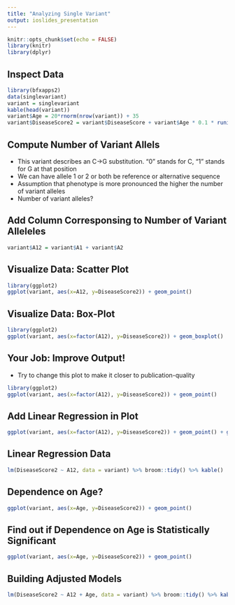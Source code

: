 ```yaml
---
title: "Analyzing Single Variant"
output: ioslides_presentation
---
```


```r
knitr::opts_chunk$set(echo = FALSE)
library(knitr)
library(dplyr)
```

## Inspect Data

```r
library(bfxapps2)
data(singlevariant)
variant = singlevariant
kable(head(variant))
variant$Age = 20*rnorm(nrow(variant)) + 35
variant$DiseaseScore2 = variant$DiseaseScore + variant$Age * 0.1 * runif(nrow(variant))
```

## Compute Number of Variant Allels

* This variant describes an C->G substitution. "0" stands for C, "1" stands for G at that position
* We can have allele 1 or 2 or both be reference or alternative sequence
* Assumption that phenotype is more pronounced the higher the number of variant alleles 
* Number of variant alleles?

## Add Column Corresponsing to Number of Variant Alleleles


```r
variant$A12 = variant$A1 + variant$A2
```

## Visualize Data: Scatter Plot

```r
library(ggplot2)
ggplot(variant, aes(x=A12, y=DiseaseScore2)) + geom_point()
```

## Visualize Data: Box-Plot

```r
library(ggplot2)
ggplot(variant, aes(x=factor(A12), y=DiseaseScore2)) + geom_boxplot()
```


## Your Job: Improve Output!

* Try to change this plot to make it closer to publication-quality

```r
library(ggplot2)
ggplot(variant, aes(x=factor(A12), y=DiseaseScore2)) + geom_point()
```

## Add Linear Regression in Plot

```r
ggplot(variant, aes(x=factor(A12), y=DiseaseScore2)) + geom_point() + geom_smooth(method="lm")
```

## Linear Regression Data

```r
lm(DiseaseScore2 ~ A12, data = variant) %>% broom::tidy() %>% kable()
```

## Dependence on Age?

```r
ggplot(variant, aes(x=Age, y=DiseaseScore2)) + geom_point()
```

## Find out if Dependence on Age is Statistically Significant

```r
ggplot(variant, aes(x=Age, y=DiseaseScore2)) + geom_point()
```

## Building Adjusted Models

```r
lm(DiseaseScore2 ~ A12 + Age, data = variant) %>% broom::tidy() %>% kable()
```



